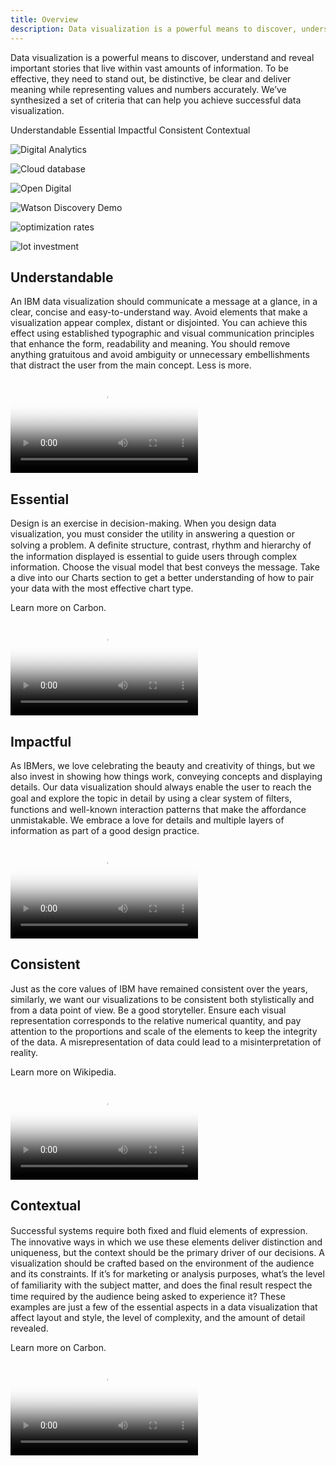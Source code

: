 ```yaml
---
title: Overview
description: Data visualization is a powerful means to discover, understand and reveal important stories that live within vast amounts of information. To be effective, they need to stand out, be distinctive, be clear and deliver meaning while representing values and numbers accurately. We’ve synthesized a set of criteria that can help you achieve successful data visualization.
---
```






<PageDescription>

Data visualization is a powerful means to discover, understand and reveal important stories that live within vast amounts of information. To be effective, they need to stand out, be distinctive, be clear and deliver meaning while representing values and numbers accurately. We’ve synthesized a set of criteria that can help you achieve successful data visualization.
</PageDescription>

<AnchorLinks>
  <AnchorLink>Understandable</AnchorLink>
  <AnchorLink>Essential</AnchorLink>
  <AnchorLink>Impactful</AnchorLink>
  <AnchorLink>Consistent</AnchorLink>
  <AnchorLink>Contextual</AnchorLink>
</AnchorLinks>


<div className="overview-gallery">

<ImageGallery className="show">
<ImageGalleryImage alt="Digital Analytics" title="Digital Analytics" col={4}>

![Digital Analytics](/images/Overview/Digital_Analytics.png)

</ImageGalleryImage>
<ImageGalleryImage  alt="Cloud database" title="Cloud database" col={8}>

![Cloud database](/images/Overview/Cloud_database.png)

</ImageGalleryImage>
<ImageGalleryImage alt="Open Digital" title="Open Digital" col={8}>

![Open Digital](/images/Overview/IBM_US_Open_Digital.png)

</ImageGalleryImage>
<ImageGalleryImage alt="Watson Discovery Demo" title="Watson Discovery Demo" col={4}>

![Watson Discovery Demo](/images/Overview/IBM_Watson_Discovery_Demo_ok.png)

</ImageGalleryImage>
<ImageGalleryImage alt="optimization rates" title="optimization rates" col={8}>

![optimization rates](/images/Overview/optimization_rates_ok.png)

</ImageGalleryImage>
<ImageGalleryImage  alt="Iot investment" title="Iot investment" col={4}>

![Iot investment](/images/Overview/IoT_investment_area.png)

</ImageGalleryImage>
</ImageGallery>

</div>

## Understandable

An IBM data visualization should communicate a message at a glance, in a clear, concise and easy-to-understand way. Avoid elements that make a visualization appear complex, distant or disjointed. You can achieve this effect using established typographic and visual communication principles that enhance the form, readability and meaning. You should remove anything gratuitous and avoid ambiguity or unnecessary embellishments that distract the user from the main concept. Less is more.

<Row>
<Column colMd={8} colLg={8}>

<Video
  src="/videos/dataviz/understandable_video.mp4"
  poster="/images/dataviz/Understandable_cover.png"
/>

</Column>
</Row>

## Essential


<Row>
<Column colMd={5} colLg={8}>

Design is an exercise in decision-making. When you design data visualization, you must consider the utility in answering a question or solving a problem. A deﬁnite structure, contrast, rhythm and hierarchy of the information displayed is essential to guide users through complex information. Choose the visual model that best conveys the message. Take a dive into our Charts section to get a better understanding of how to pair your data with the most effective chart type.

</Column>
<Column colMd={2} colLg={3}>

<div className="mini-card-container">

<p className="description">Learn more on Carbon.</p>

<MiniCard link="https://www.carbondesignsystem.com/data-visualization/basic-charts" labelName="Basic charts" iconImage={favicon} altText="carbon"></MiniCard>

</div>

</Column>
</Row>


<Row>
<Column colMd={8} colLg={8}>

<Video
  src="/videos/dataviz/essential.mp4"
  poster="/images/dataviz/essential_cover.png"
/>

</Column>
</Row>

## Impactful

As IBMers, we love celebrating the beauty and creativity of things, but we also invest in showing how things work, conveying concepts and displaying details. Our data visualization should always enable the user to reach the goal and explore the topic in detail by using a clear system of ﬁlters, functions and well-known interaction patterns that make the affordance unmistakable. We embrace a love for details and multiple layers of information as part of a good design practice.


<Row>
<Column colMd={8} colLg={8}>

<Video
  src="/videos/dataviz/impactfulVideo.mp4"
  poster="/images/dataviz/impactful_cover.png"
/>

</Column>
</Row>

## Consistent

<Row>
<Column colMd={5} colLg={8}>

Just as the core values of IBM have remained consistent over the years, similarly, we want our visualizations to be consistent both stylistically and from a data point of view. Be a good storyteller. Ensure each visual representation corresponds to the relative numerical quantity, and pay attention to the proportions and scale of the elements to keep the integrity of the data. A misrepresentation of data could lead to a misinterpretation of reality.

</Column>
<Column colMd={2} colLg={3}>

<div className="mini-card-container">

<p className="description">Learn more on Wikipedia.</p>

<MiniCard link="https://en.wikipedia.org/wiki/Misleading_graph" labelName="Misleading charts" iconImage={Wikipedia} altText="Wikipedia"></MiniCard>

</div>

</Column>
</Row>

<Row>
<Column colMd={8} colLg={8}>

<Video
  src="/videos/dataviz/consistentVideo.mp4"
  poster="/images/dataviz/consistent_cover.png"
/>

</Column>
</Row>

## Contextual

<Row>
<Column colMd={5} colLg={8}>
Successful systems require both ﬁxed and fluid elements of expression. The innovative ways in which we use these elements deliver distinction and uniqueness, but the context should be the primary driver of our decisions. A visualization should be crafted based on the environment of the audience and its constraints. If it’s for marketing or analysis purposes, what’s the level of familiarity with the subject matter, and does the ﬁnal result respect the time required by the audience being asked to experience it? These examples are just a few of the essential aspects in a data visualization that affect layout and style, the level of complexity, and the amount of detail revealed.
</Column>
<Column colMd={2} colLg={3} >

<div className="mini-card-container">

<p className="description">Learn more on Carbon.</p>

<MiniCard link="https://www.carbondesignsystem.com/data-visualization/getting-started/vanilla" labelName="Data visualization" iconImage={favicon} altText="carbon"></MiniCard>


</div>

</Column>
</Row>


<Row>
<Column colMd={8} colLg={8}>

<Video
  src="/videos/dataviz/contextualvideo.mp4"
  poster="/images/dataviz/contexual_cover.png"
/>

</Column>
</Row>
